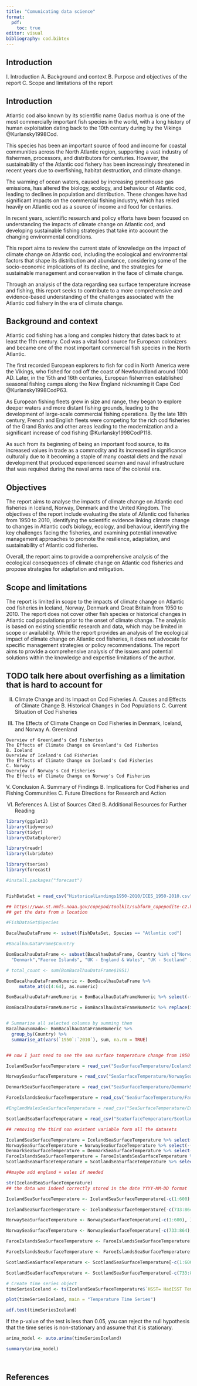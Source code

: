```yaml
---
title: "Comunicating data science"
format:
  pdf:
    toc: true
editor: visual
bibliography: cod.bibtex
---
```


## Introduction

I. Introduction
A. Background and context
B. Purpose and objectives of the report
C. Scope and limitations of the report

## Introduction


Atlantic cod also known by its scientific name Gadus morhua is one of the most commercially important fish species in the world, with a long history of human exploitation dating back to the 10th century during by the Vikings @Kurlansky1998Cod. 

This species has been an important source of food and income for coastal communities across the North Atlantic region, supporting a vast industry of fishermen, processors, and distributors for centuries. However, the sustainability of the Atlantic cod fishery has been increasingly threatened in recent years due to overfishing, habitat destruction, and climate change.

The warming of ocean waters, caused by increasing greenhouse gas emissions, has altered the biology, ecology, and behaviour of Atlantic cod, leading to declines in population and distribution. These changes have had significant impacts on the commercial fishing industry, which has relied heavily on Atlantic cod as a source of income and food for centuries. 

In recent years, scientific research and policy efforts have been focused on understanding the impacts of climate change on Atlantic cod, and developing sustainable fishing strategies that take into account the changing environmental conditions. 

This report aims to review the current state of knowledge on the impact of climate change on Atlantic cod, including the ecological and environmental factors that shape its distribution and abundance, considering some of the socio-economic implications of its decline, and the strategies for sustainable management and conservation in the face of climate change.

Through an analysis of the data regarding sea surface temperature increase and fishing, this report seeks to contribute to a more comprehensive and evidence-based understanding of the challenges associated with the Atlantic cod fishery in the era of climate change.

## Background and context

Atlantic cod fishing has a long and complex history that dates back to at least the 11th century. Cod was a vital food source for European colonizers and became one of the most important commercial fish species in the North Atlantic.

The first recorded European explorers to fish for cod in North America were the Vikings, who fished for cod off the coast of Newfoundland around 1000 AD. Later, in the 15th and 16th centuries, European fishermen established seasonal fishing camps along the New England nicknaming it Cape Cod @Kurlansky1998CodP63.

As European fishing fleets grew in size and range, they began to explore deeper waters and more distant fishing grounds, leading to the development of large-scale commercial fishing operations. By the late 18th century, French and English fleets were competing for the rich cod fisheries of the Grand Banks and other areas leading to the modernization and a significant increase of cod fishing @Kurlansky1998CodP118.

As such from its beginning of being an important food source, to its increased values in trade as a commodity and its increased in significance culturally due to it becoming a staple of many coastal diets and the naval development that produced experienced seamen and naval infrastructure that was required during the naval arms race of the colonial era.


## Objectives

The report aims to analyse the impacts of climate change on Atlantic cod fisheries in  Iceland, Norway, Denmark and the United Kingdom. The objectives of the report include evaluating the state of Atlantic cod fisheries from 1950 to 2010, identifying the scientific evidence linking climate change to changes in Atlantic cod's biology, ecology, and behaviour, identifying the key challenges facing the fisheries, and examining potential innovative management approaches to promote the resilience, adaptation, and sustainability of Atlantic cod fisheries.

Overall, the report aims to provide a comprehensive analysis of the ecological consequences of climate change on Atlantic cod fisheries and propose strategies for adaptation and mitigation.

## Scope and limitations

The report is limited in scope to the impacts of climate change on Atlantic cod fisheries in Iceland, Norway, Denmark and Great Britain from 1950 to 2010. The report does not cover other fish species or historical changes in Atlantic cod populations prior to the onset of climate change. The analysis is based on existing scientific research and data, which may be limited in scope or availability. While the report provides an analysis of the ecological impact of climate change on Atlantic cod fisheries, it does not advocate for specific management strategies or policy recommendations. The report aims to provide a comprehensive analysis of the issues and potential solutions within the knowledge and expertise limitations of the author.

## TODO talk here about overfishing as a limitation that is hard to account for


II. Climate Change and its Impact on Cod Fisheries
A. Causes and Effects of Climate Change
B. Historical Changes in Cod Populations
C. Current Situation of Cod Fisheries

III. The Effects of Climate Change on Cod Fisheries in Denmark, Iceland, and Norway
A. Greenland

    Overview of Greenland's Cod Fisheries
    The Effects of Climate Change on Greenland's Cod Fisheries
    B. Iceland
    Overview of Iceland's Cod Fisheries
    The Effects of Climate Change on Iceland's Cod Fisheries
    C. Norway
    Overview of Norway's Cod Fisheries
    The Effects of Climate Change on Norway's Cod Fisheries
    
V. Conclusion
A. Summary of Findings
B. Implications for Cod Fisheries and Fishing Communities
C. Future Directions for Research and Action

VI. References
A. List of Sources Cited
B. Additional Resources for Further Reading


```r

library(ggplot2)
library(tidyverse)
library(tidyr)
library(DataExplorer)

library(readr)
library(lubridate)

library(tseries)
library(forecast)

#install.packages("forecast")


FishDataSet = read_csv("HistoricalLandings1950-2010/ICES_1950-2010.csv")

## https://www.st.nmfs.noaa.gov/copepod/toolkit/subform_copepodite-c2.html
## get the data from a location

```



```r
#FishDataSet$Species

BacalhauDataFrame <- subset(FishDataSet, Species == "Atlantic cod")

```

```r
#BacalhauDataFrame$Country

BomBacalhauDataFrame <- subset(BacalhauDataFrame, Country %in% c("Norway", "Iceland", # "Greenland",
  "Denmark","Faeroe Islands", "UK - England & Wales", "UK - Scotland" ))
```



```r

# total_count <- sum(BomBacalhauDataFrame$1951)

BomBacalhauDataFrameNumeric <- BomBacalhauDataFrame %>% 
     mutate_at(c(4:64), as.numeric)

BomBacalhauDataFrameNumeric = BomBacalhauDataFrameNumeric %>% select(-(Species:Division))

BomBacalhauDataFrameNumeric = BomBacalhauDataFrameNumeric %>% replace(is.na(.), 0)


# Summarize all selected columns by summing them
BacalhauSomado<- BomBacalhauDataFrameNumeric %>%
  group_by(Country) %>%
  summarise_at(vars(`1950`:`2010`), sum, na.rm = TRUE)


## now I just need to see the sea surface temperature change from 1950 to 2010 


```

```r

IcelandSeaSurfaceTemperature = read_csv("SeaSurfaceTemperature/IcelandSeaSurfaceTemperature.csv")

NorwaySeaSurfaceTemperature = read_csv("SeaSurfaceTemperature/NorwaySeaSurfaceTemperature.csv")

DenmarkSeaSurfaceTemperature = read_csv("SeaSurfaceTemperature/DenmarkSeaSurfaceTemperature.csv")

FaroeIslandsSeaSurfaceTemperature = read_csv("SeaSurfaceTemperature/FaroeIslandsSeaSurfaceTemperature.csv")

#EnglandWalesSeaSurfaceTemperature = read_csv("SeaSurfaceTemperature/EnglandWalesSeaSurfaceTemperature.csv")

ScotlandSeaSurfaceTemperature = read_csv("SeaSurfaceTemperature/ScotlandSeaSurfaceTemperature.csv")


```

```r

## removing the third non existent variable form all the datasets

IcelandSeaSurfaceTemperature = IcelandSeaSurfaceTemperature %>% select(-(...3))
NorwaySeaSurfaceTemperature = NorwaySeaSurfaceTemperature %>% select(-(...3))
DenmarkSeaSurfaceTemperature = DenmarkSeaSurfaceTemperature %>% select(-(...3))
FaroeIslandsSeaSurfaceTemperature = FaroeIslandsSeaSurfaceTemperature %>% select(-(...3))
ScotlandSeaSurfaceTemperature = ScotlandSeaSurfaceTemperature %>% select(-(...3))

##maybe add england + wales if needed

str(IcelandSeaSurfaceTemperature)
## the data was indeed correctly stored in the date YYYY-MM-DD format

```

```r

IcelandSeaSurfaceTemperature <- IcelandSeaSurfaceTemperature[-c(1:600), ]

IcelandSeaSurfaceTemperature <- IcelandSeaSurfaceTemperature[-c(733:864), ]

NorwaySeaSurfaceTemperature <- NorwaySeaSurfaceTemperature[-c(1:600), ]

NorwaySeaSurfaceTemperature <- NorwaySeaSurfaceTemperature[-c(733:864), ]

FaroeIslandsSeaSurfaceTemperature <- FaroeIslandsSeaSurfaceTemperature[-c(1:600), ]

FaroeIslandsSeaSurfaceTemperature <- FaroeIslandsSeaSurfaceTemperature[-c(733:864), ]

ScotlandSeaSurfaceTemperature <- ScotlandSeaSurfaceTemperature[-c(1:600), ]

ScotlandSeaSurfaceTemperature <- ScotlandSeaSurfaceTemperature[-c(733:864), ]

```

```r

# Create time series object
timeSeriesIceland <- ts(IcelandSeaSurfaceTemperature$`HSST= HadISST Temperature (C)` , start = ymd("1950-01-15"), frequency = 12)

plot(timeSeriesIceland, main = "Temperature Time Series")

```

```r

adf.test(timeSeriesIceland)

```
If the p-value of the test is less than 0.05, you can reject the null hypothesis that the time series is non-stationary and assume that it is stationary.

```r

arima_model <- auto.arima(timeSeriesIceland)

summary(arima_model)

```

```r


```

```r


```



## References
